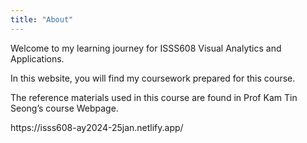 ```yaml
---
title: "About"
---
```


Welcome to my learning journey for ISSS608 Visual Analytics and Applications.

In this website, you will find my coursework prepared for this course.

The reference materials used in this course are found in Prof Kam Tin Seong’s course Webpage.

https://isss608-ay2024-25jan.netlify.app/
